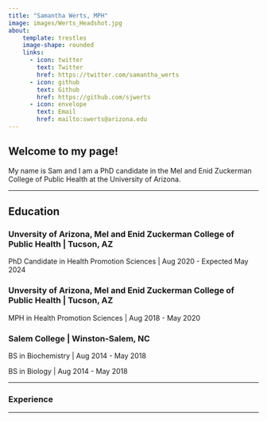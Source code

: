 ```yaml
---
title: "Samantha Werts, MPH"
image: images/Werts_Headshot.jpg
about: 
    template: trestles
    image-shape: rounded
    links:
      - icon: twitter
        text: Twitter
        href: https://twitter.com/samantha_werts
      - icon: github
        text: Github
        href: https://github.com/sjwerts
      - icon: envelope
        text: Email
        href: mailto:swerts@arizona.edu
---
```


## Welcome to my page!

My name is Sam and I am a PhD candidate in the Mel and Enid Zuckerman College of Public Health at the University of Arizona. 

---

## Education

### Unversity of Arizona, Mel and Enid Zuckerman College of Public Health | Tucson, AZ
PhD Candidate in Health Promotion Sciences | Aug 2020 -  Expected May 2024

### Unversity of Arizona, Mel and Enid Zuckerman College of Public Health | Tucson, AZ
MPH in Health Promotion Sciences | Aug 2018 - May 2020

### Salem College | Winston-Salem, NC
BS in Biochemistry | Aug 2014 - May 2018 </p> 
BS in Biology | Aug 2014 - May 2018

---

### Experience

---
